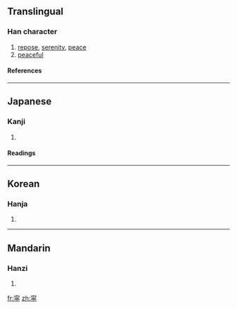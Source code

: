 {{see|寧}}

==Translingual==
===Han character===
{{Han char|rn=40|rad=宀|as=10|sn=13|four=|canj=十心月弓 (JPBN), X十心月弓 (XJPBN)}}
# [[repose]], [[serenity]], [[peace]]
# [[peaceful]]
====References====
{{Han ref|kx=0290.121|dkj=07277|hdz=20941.051|uh=5BDC|ud=23516}}

----
==Japanese==
===Kanji===
{{ja-kanji|grade=|rs=宀10}}
# {{defn|Japanese}} 
====Readings====
{{ja-readings|on=[[ねい]] (nei), [[にょう]] (nyō)|kun=[[やすい]] (yasui), [[むしろ]] (mushiro), [[なんぞ]] (nanzo)}}

----
==Korean==
===Hanja===
{{ko-hanja|hangeul=[[녕]]|rv=nyeong|mr=nyŏng}}
# {{defn|Korean}}

----
==Mandarin==
===Hanzi===
{{cmn-hanzi|pin=[[níng]] ([[ning2]])|wg=ning<sup>2</sup>}}
# {{defn|Mandarin}}

[[fr:寜]]
[[zh:寜]]